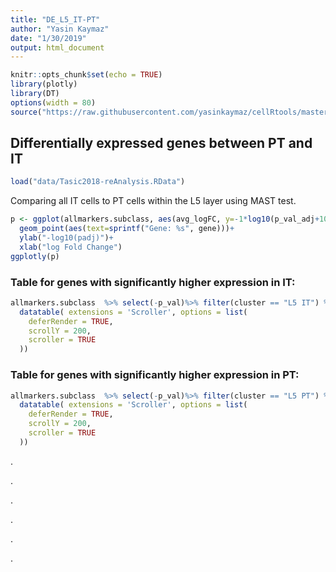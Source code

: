 ```yaml
---
title: "DE_L5_IT-PT"
author: "Yasin Kaymaz"
date: "1/30/2019"
output: html_document
---
```


```r
knitr::opts_chunk$set(echo = TRUE)
library(plotly)
library(DT)
options(width = 80)
source("https://raw.githubusercontent.com/yasinkaymaz/cellRtools/master/main/functions.R")
```

## Differentially expressed genes between PT and IT

```r

load("data/Tasic2018-reAnalysis.RData")
```

Comparing all IT cells to PT cells within the L5 layer using MAST test.

```r
p <- ggplot(allmarkers.subclass, aes(avg_logFC, y=-1*log10(p_val_adj+10^-200), color=cluster ))+
  geom_point(aes(text=sprintf("Gene: %s", gene)))+
  ylab("-log10(padj)")+
  xlab("log Fold Change")
ggplotly(p)


```

### Table for genes with significantly higher expression in IT:

```r
allmarkers.subclass  %>% select(-p_val)%>% filter(cluster == "L5 IT") %>% filter(p_val_adj < 0.01) %>%
  datatable( extensions = 'Scroller', options = list(
    deferRender = TRUE,
    scrollY = 200,
    scroller = TRUE
  ))
```


### Table for genes with significantly higher expression in PT:

```r
allmarkers.subclass  %>% select(-p_val)%>% filter(cluster == "L5 PT") %>% filter(p_val_adj < 0.01) %>%
  datatable( extensions = 'Scroller', options = list(
    deferRender = TRUE,
    scrollY = 200,
    scroller = TRUE
  ))
```





.

.

.

.

.

.
